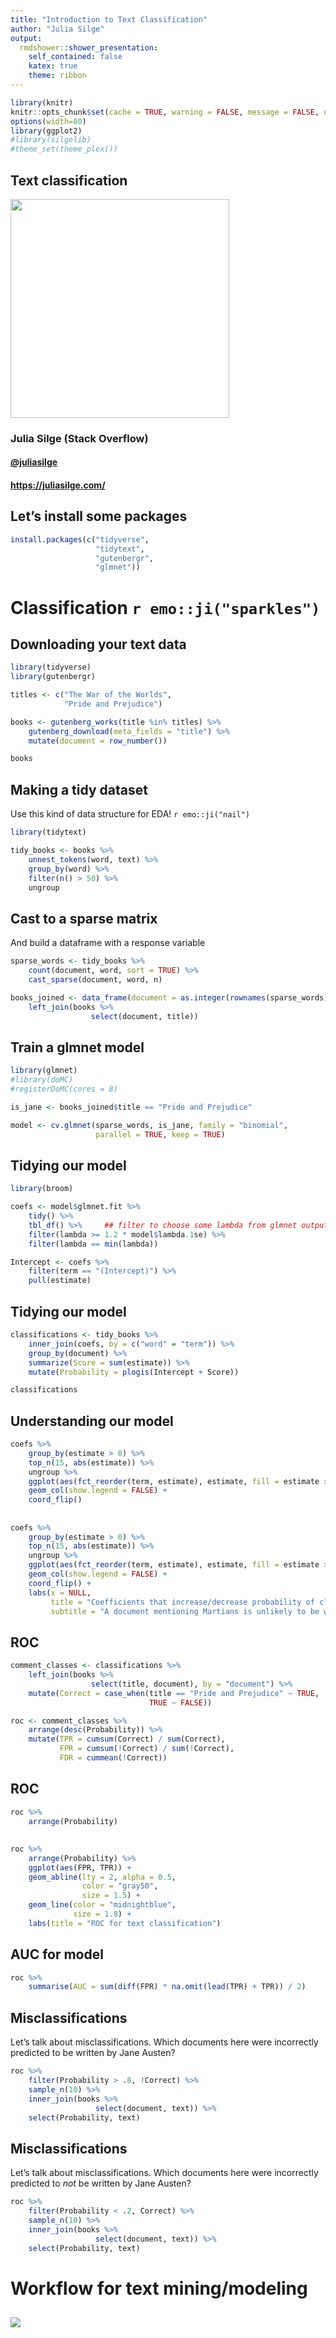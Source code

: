 ```yaml
---
title: "Introduction to Text Classification"
author: "Julia Silge"
output:
  rmdshower::shower_presentation:
    self_contained: false
    katex: true
    theme: ribbon
---
```



```r
library(knitr)
knitr::opts_chunk$set(cache = TRUE, warning = FALSE, message = FALSE, dpi = 180)
options(width=80)
library(ggplot2)
#library(silgelib)
#theme_set(theme_plex())
```

## Text classification { .cover }

<img src="figs/blue_jane.png" height=350>

### Julia Silge (Stack Overflow)

#### [\@juliasilge](https://twitter.com/juliasilge)

#### [https://juliasilge.com/](https://juliasilge.com/)

## Let's install some packages

```r
install.packages(c("tidyverse", 
                   "tidytext", 
                   "gutenbergr",
                   "glmnet"))
```

# Classification `r emo::ji("sparkles")`

## Downloading your text data

```r
library(tidyverse)
library(gutenbergr)

titles <- c("The War of the Worlds",
            "Pride and Prejudice")

books <- gutenberg_works(title %in% titles) %>%
    gutenberg_download(meta_fields = "title") %>%
    mutate(document = row_number())

books
```

## Making a tidy dataset

Use this kind of data structure for EDA! `r emo::ji("nail")`

```r
library(tidytext)

tidy_books <- books %>%
    unnest_tokens(word, text) %>%
    group_by(word) %>%
    filter(n() > 50) %>%
    ungroup
```

## Cast to a sparse matrix

And build a dataframe with a response variable

```r
sparse_words <- tidy_books %>%
    count(document, word, sort = TRUE) %>%
    cast_sparse(document, word, n)

books_joined <- data_frame(document = as.integer(rownames(sparse_words))) %>%
    left_join(books %>%
                  select(document, title))
```

## Train a glmnet model

```r
library(glmnet)
#library(doMC)
#registerDoMC(cores = 8)

is_jane <- books_joined$title == "Pride and Prejudice"

model <- cv.glmnet(sparse_words, is_jane, family = "binomial", 
                   parallel = TRUE, keep = TRUE)
```

## Tidying our model

```r
library(broom)

coefs <- model$glmnet.fit %>%
    tidy() %>%
    tbl_df() %>%     ## filter to choose some lambda from glmnet output
    filter(lambda >= 1.2 * model$lambda.1se) %>% 
    filter(lambda == min(lambda))

Intercept <- coefs %>%
    filter(term == "(Intercept)") %>%
    pull(estimate)
```

## Tidying our model

```r
classifications <- tidy_books %>%
    inner_join(coefs, by = c("word" = "term")) %>%
    group_by(document) %>%
    summarize(Score = sum(estimate)) %>%
    mutate(Probability = plogis(Intercept + Score))

classifications
```


## Understanding our model

```r
coefs %>%
    group_by(estimate > 0) %>%
    top_n(15, abs(estimate)) %>%
    ungroup %>%
    ggplot(aes(fct_reorder(term, estimate), estimate, fill = estimate > 0)) +
    geom_col(show.legend = FALSE) +
    coord_flip()
```

## { .white }

<div class="fullpage width">
```r
coefs %>%
    group_by(estimate > 0) %>%
    top_n(15, abs(estimate)) %>%
    ungroup %>%
    ggplot(aes(fct_reorder(term, estimate), estimate, fill = estimate > 0)) +
    geom_col(show.legend = FALSE) +
    coord_flip() +
    labs(x = NULL,
         title = "Coefficients that increase/decrease probability of classification",
         subtitle = "A document mentioning Martians is unlikely to be written by Jane Austen")
```
</div>

## ROC

```r
comment_classes <- classifications %>%
    left_join(books %>%
                  select(title, document), by = "document") %>%
    mutate(Correct = case_when(title == "Pride and Prejudice" ~ TRUE,
                               TRUE ~ FALSE))

roc <- comment_classes %>%
    arrange(desc(Probability)) %>%
    mutate(TPR = cumsum(Correct) / sum(Correct),
           FPR = cumsum(!Correct) / sum(!Correct),
           FDR = cummean(!Correct))
```

## ROC

```r
roc %>%
    arrange(Probability)
```


## { .white }

<div class="fullpage width">
```r
roc %>%
    arrange(Probability) %>%
    ggplot(aes(FPR, TPR)) +
    geom_abline(lty = 2, alpha = 0.5, 
                color = "gray50",
                size = 1.5) + 
    geom_line(color = "midnightblue",
              size = 1.8) +
    labs(title = "ROC for text classification")
```
</div>


## AUC for model

```r
roc %>%
    summarise(AUC = sum(diff(FPR) * na.omit(lead(TPR) + TPR)) / 2)
```

## Misclassifications

Let's talk about misclassifications. Which documents here were incorrectly predicted to be written by Jane Austen?

```r
roc %>%
    filter(Probability > .8, !Correct) %>%
    sample_n(10) %>%
    inner_join(books %>%
                   select(document, text)) %>%
    select(Probability, text)
```

## Misclassifications

Let's talk about misclassifications. Which documents here were incorrectly predicted to *not* be written by Jane Austen?

```r
roc %>%
    filter(Probability < .2, Correct) %>%
    sample_n(10) %>%
    inner_join(books %>%
                   select(document, text)) %>%
    select(Probability, text)
```


# Workflow for text mining/modeling

##  { .white }

<img src="figs/tmwr_0601.png" class="cover">
